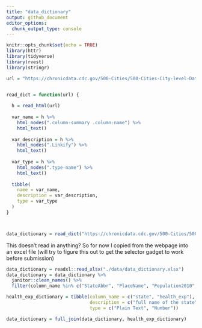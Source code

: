 ```yaml
---
title: "data_dictionary"
output: github_document
editor_options: 
  chunk_output_type: console
---
```


```r
knitr::opts_chunk$set(echo = TRUE)
library(httr)
library(tidyverse)
library(rvest)
library(stringr)
```

```r
url = "https://chronicdata.cdc.gov/500-Cities/500-Cities-City-level-Data-GIS-Friendly-Format-201/k56w-7tny"


read_dict = function(url) {
  
  h = read_html(url)
  
  var_name = h %>%
    html_nodes(".column-summary .column-name") %>%
    html_text()
  
  var_description = h %>%
    html_nodes(".Linkify") %>%
    html_text()
  
  var_type = h %>%
    html_nodes(".type-name") %>%
    html_text()
  
  tibble(
    name = var_name,
    description = var_description,
    type = var_type
  )
}



data_dictionary = read_dict("https://chronicdata.cdc.gov/500-Cities/500-Cities-City-level-Data-GIS-Friendly-Format-201/k56w-7tny")

```
This doesn't read in anything?
So for now I copied from the webpage into an excel file (will try to figure this out to get the selector gadget to work before submission)


```r
data_dictionary = readxl::read_xlsx("./data/data_dictionary.xlsx") 
data_dictionary = data_dictionary %>%
  janitor::clean_names() %>%
  filter(column_name %in% c("StateAbbr", "PlaceName", "Population2010", "ACCESS2_CrudePrev", "ACCESS2_AdjPrev", "BPHIGH_CrudePrev", "BPHIGH_AdjPrev", "BPMED_CrudePrev", "BPMED_AdjPrev", "CANCER_CrudePrev", "CANCER_AdjPrev", "CHD_CrudePrev", "CHD_AdjPrev", "CHECKUP_CrudePrev", "CHECKUP_AdjPrev", "CHOLSCREEN_CrudePrev", "CHOLSCREEN_AdjPrev", "COLON_SCREEN_CrudePrev", "COLON_SCREEN_AdjPrev", "COPD_CrudePrev", "COPD_AdjPrev", "COREM_CrudePrev", "COREM_AdjPrev", "COREW_CrudePrev", "COREW_AdjPrev", "DENTAL_CrudePrev", "DENTAL_AdjPrev", "DIABETES_CrudePrev", "DIABETES_AdjPrev", "HIGHCHOL_CrudePrev", "HIGHCHOL_AdjPrev", "LPA_CrudePrev", "LPA_AdjPrev", "MAMMOUSE_CrudePrev", "MAMMOUSE_AdjPrev", "OBESITY_CrudePrev", "OBESITY_AdjPrev", "PAPTEST_CrudePrev", "PAPTEST_AdjPrev", "PHLTH_CrudePrev", "PHLTH_AdjPrev", "STROKE_CrudePrev", "STROKE_AdjPrev", "Geolocation"))

health_exp_dictionary = tibble(column_name = c("state", "health_exp"),
                               description = c("full name of the state", "total healthcare expenditures per capita by state in 2014"),
                               type = c("Plain Text", "Number"))

data_dictionary = full_join(data_dictionary, health_exp_dictionary)
```


